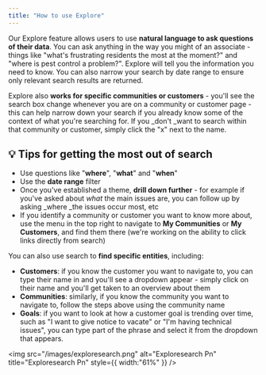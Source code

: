 ```yaml
---
title: "How to use Explore"
---
```


Our Explore feature allows users to use **natural language to ask questions of their data**. You can ask anything in the way you might of an associate - things like "what's frustrating residents the most at the moment?" and "where is pest control a problem?". Explore will tell you the information you need to know. You can also narrow your search by date range to ensure only relevant search results are returned.

Explore also **works for specific communities or customers** - you'll see the search box change whenever you are on a community or customer page - this can help narrow down your search if you already know some of the context of what you're searching for. If you \_don't \_want to search within that community or customer, simply click the "x" next to the name.

## **💡 Tips for getting the most out of search**

- Use questions like "**where**", "**what**" and "**when**"
- Use the **date range** filter
- Once you've established a theme, **drill down further** - for example if you've asked about _what_ the main issues are, you can follow up by asking \_where \_the issues occur most, etc
- If you identify a community or customer you want to know more about, use the menu in the top right to navigate to **My Communities** or **My Customers**, and find them there (we're working on the ability to click links directly from search)

You can also use search to **find specific entities**, including:

- **Customers**: if you know the customer you want to navigate to, you can type their name in and you'll see a dropdown appear - simply click on their name and you'll get taken to an overview about them
- **Communities**: similarly, if you know the community you want to navigate to, follow the steps above using the community name
- **Goals**: if you want to look at how a customer goal is trending over time, such as "I want to give notice to vacate" or "I'm having technical issues", you can type part of the phrase and select it from the dropdown that appears.

<img
  src="/images/exploresearch.png"
  alt="Exploresearch Pn"
  title="Exploresearch Pn"
  style={{ width:"61%" }}
/>
